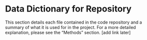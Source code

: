 # Data Dictionary for Repository
This section details each file contained in the code repository and a summary of what it is used for in the project. For a more detailed explanation, please see the "Methods" section. [add link later]

